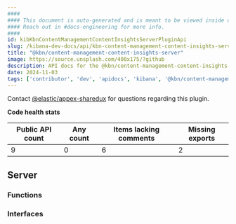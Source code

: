 ```yaml
---
####
#### This document is auto-generated and is meant to be viewed inside our experimental, new docs system.
#### Reach out in #docs-engineering for more info.
####
id: kibKbnContentManagementContentInsightsServerPluginApi
slug: /kibana-dev-docs/api/kbn-content-management-content-insights-server
title: "@kbn/content-management-content-insights-server"
image: https://source.unsplash.com/400x175/?github
description: API docs for the @kbn/content-management-content-insights-server plugin
date: 2024-11-03
tags: ['contributor', 'dev', 'apidocs', 'kibana', '@kbn/content-management-content-insights-server']
---
```




Contact [@elastic/appex-sharedux](https://github.com/orgs/elastic/teams/appex-sharedux) for questions regarding this plugin.

**Code health stats**

| Public API count  | Any count | Items lacking comments | Missing exports |
|-------------------|-----------|------------------------|-----------------|
| 9 | 0 | 6 | 2 |

## Server

### Functions
<DocDefinitionList data={kbnContentManagementContentInsightsServerObj.server.functions}/>

### Interfaces
<DocDefinitionList data={kbnContentManagementContentInsightsServerObj.server.interfaces}/>


